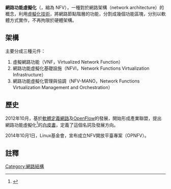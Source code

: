 {{refimprove|time=2017-11-01T01:59:34+00:00}}
'''網路功能虛擬化'''（{{lang-en|Network Functions Virtualization}}，縮為 NFV），一種對於網路架構（network architecture）的概念，利用[[虛擬化技術|虛擬化技術]]，將網路節點階層的功能，分割成幾個功能區塊，分別以軟體方式實作，不再拘限於硬體架構。

== 架構 ==

主要分成三種元件：

# 虛擬網路功能（VNF，Virtualized Network Function）
# 網路功能虛擬化基礎設施（NFVI，Network Functions Virtualization Infrastructure）
# 網路功能虛擬化管理與協調（NFV-MANO，Network Functions Virtualization Management and Orchestration）

==歷史==
2012年10月，基於[[軟體定義網路|軟體定義網路]]及[[OpenFlow|OpenFlow]]的發展，開始形成產業聯盟，提出網路功能虛擬化<ref>{{cite web |title = Network Functions Virtualisation |work= ISG web portal |url= http://portal.etsi.org/portal/server.pt/community/NFV/367 |accessdate= 20 June 2013 }}</ref>的[[白皮書|白皮書]]，定義了這個名詞及發展方向。

2014年10月1日，Linux基金會，宣布成立NFV開放平臺專案（OPNFV）。

==註釋==
{{reflist}}
[[Category:網路結構|Category:網路結構]]